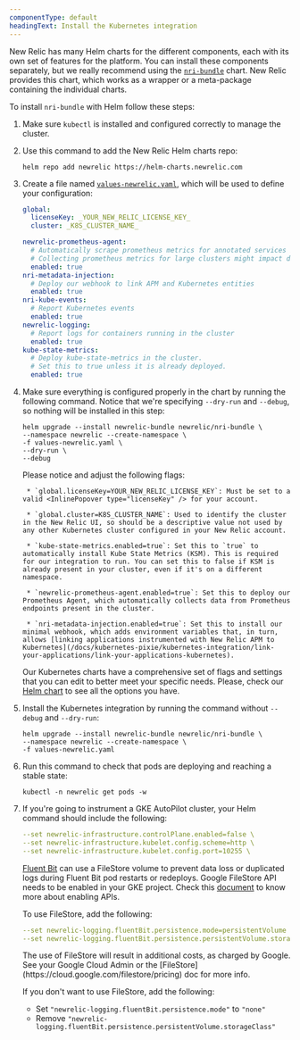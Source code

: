 ```yaml
---
componentType: default
headingText: Install the Kubernetes integration
---
```


New Relic has many Helm charts for the different components, each with its own set of features for the platform. You can install these components separately, but we really recommend using the [`nri-bundle`](https://github.com/newrelic/helm-charts/tree/master/charts/nri-bundle) chart. New Relic provides this chart, which works as a wrapper or a meta-package containing the individual charts.

To install `nri-bundle` with Helm follow these steps:

1. Make sure `kubectl` is installed and configured correctly to manage the cluster.

2. Use this command to add the New Relic Helm charts repo:
    ```shell
    helm repo add newrelic https://helm-charts.newrelic.com
    ```
3. Create a file named [`values-newrelic.yaml`](https://github.com/newrelic/helm-charts/blob/master/charts/nri-bundle/values.yaml), which will be used to define your configuration:

    ```yaml
    global:
      licenseKey: _YOUR_NEW_RELIC_LICENSE_KEY_
      cluster: _K8S_CLUSTER_NAME_
    
    newrelic-prometheus-agent:
      # Automatically scrape prometheus metrics for annotated services in the cluster
      # Collecting prometheus metrics for large clusters might impact data usage significantly
      enabled: true
    nri-metadata-injection:
      # Deploy our webhook to link APM and Kubernetes entities
      enabled: true
    nri-kube-events:
      # Report Kubernetes events
      enabled: true
    newrelic-logging:
      # Report logs for containers running in the cluster
      enabled: true
    kube-state-metrics:
      # Deploy kube-state-metrics in the cluster.
      # Set this to true unless it is already deployed.
      enabled: true
    ```
4. Make sure everything is configured properly in the chart by running the following command. Notice that we're specifying `--dry-run` and `--debug`, so nothing will be installed in this step:

    ```shell
    helm upgrade --install newrelic-bundle newrelic/nri-bundle \
    --namespace newrelic --create-namespace \
    -f values-newrelic.yaml \
    --dry-run \
    --debug
    ```
    
    Please notice and adjust the following flags:
    
        * `global.licenseKey=YOUR_NEW_RELIC_LICENSE_KEY`: Must be set to a valid <InlinePopover type="licenseKey" /> for your account.

        * `global.cluster=K8S_CLUSTER_NAME`: Used to identify the cluster in the New Relic UI, so should be a descriptive value not used by any other Kubernetes cluster configured in your New Relic account.

        * `kube-state-metrics.enabled=true`: Set this to `true` to automatically install Kube State Metrics (KSM). This is required for our integration to run. You can set this to false if KSM is already present in your cluster, even if it's on a different namespace.

        * `newrelic-prometheus-agent.enabled=true`: Set this to deploy our Prometheus Agent, which automatically collects data from Prometheus endpoints present in the cluster.

        * `nri-metadata-injection.enabled=true`: Set this to install our minimal webhook, which adds environment variables that, in turn, allows [linking applications instrumented with New Relic APM to Kubernetes](/docs/kubernetes-pixie/kubernetes-integration/link-your-applications/link-your-applications-kubernetes).

    Our Kubernetes charts have a comprehensive set of flags and settings that you can edit to better meet your specific needs. Please, check our [Helm chart](https://github.com/newrelic/helm-charts/tree/master/charts/nri-bundle#readme) to see all the options you have.

5. Install the Kubernetes integration by running the command without `--debug` and `--dry-run`:

    ```shell
    helm upgrade --install newrelic-bundle newrelic/nri-bundle \
    --namespace newrelic --create-namespace \
    -f values-newrelic.yaml
    ```
    
6. Run this command to check that pods are deploying and reaching a stable state:

    ```shell
    kubectl -n newrelic get pods -w
    ```

7.  If you're going to instrument a GKE AutoPilot cluster, your Helm command should include the following:

    ```yaml
    --set newrelic-infrastructure.controlPlane.enabled=false \
    --set newrelic-infrastructure.kubelet.config.scheme=http \
    --set newrelic-infrastructure.kubelet.config.port=10255 \
    ```

    [Fluent Bit](https://fluentbit.io/) can use a FileStore volume to prevent data loss or duplicated logs during Fluent Bit pod restarts or redeploys.  Google FileStore API needs to be enabled in your GKE project. Check this [document](https://support.google.com/googleapi/answer/6158841) to know more about enabling APIs. 

    To use FileStore, add the following:

    ```yaml
    --set newrelic-logging.fluentBit.persistence.mode=persistentVolume
    --set newrelic-logging.fluentBit.persistence.persistentVolume.storageClass=standard-rwx
    ```

    <Callout variant="important">
    The use of FileStore will result in additional costs, as charged by Google. See your Google Cloud Admin or the [FileStore](https://cloud.google.com/filestore/pricing) doc for more info.
    </Callout>

    If you don't want to use FileStore, add the following:

    * Set `"newrelic-logging.fluentBit.persistence.mode"` to `"none"`
    * Remove `"newrelic-logging.fluentBit.persistence.persistentVolume.storageClass"`


